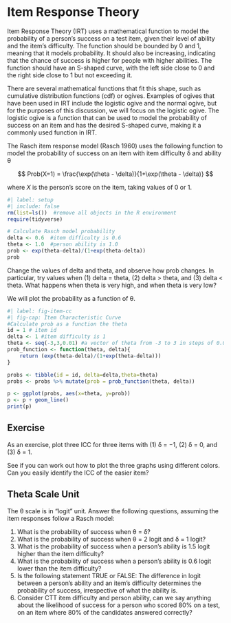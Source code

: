 # Item Response Theory

Item Response Theory (IRT) uses a mathematical function to model the probability of a person's success on a test item, given their level of ability and the item's difficulty. The function should be bounded by 0 and 1, meaning that it models probability. It should also be increasing, indicating that the chance of success is higher for people with higher abilities. The function should have an S-shaped curve, with the left side close to 0 and the right side close to 1 but not exceeding it.

There are several mathematical functions that fit this shape, such as cumulative distribution functions (cdf) or ogives. Examples of ogives that have been used in IRT include the logistic ogive and the normal ogive, but for the purposes of this discussion, we will focus on the logistic ogive. The logistic ogive is a function that can be used to model the probability of success on an item and has the desired S-shaped curve, making it a commonly used function in IRT.

The Rasch item response model (Rasch 1960) uses the following function to model the probability of success on an item with item difficulty δ and ability θ

$$
Prob(X=1) = \frac{\exp(\theta - \delta)}{1+\exp(\theta - \delta)}
$$

where *X* is the person’s score on the item, taking values of 0 or 1.

```r
#| label: setup
#| include: false
rm(list=ls())  #remove all objects in the R environment
require(tidyverse)
```

```r
# Calculate Rasch model probability
delta <- 0.6  #item difficulty is 0.6
theta <- 1.0  #person ability is 1.0
prob <- exp(theta-delta)/(1+exp(theta-delta))
prob
```

Change the values of delta and theta, and observe how prob changes. In particular, try values when (1) delta = theta, (2) delta > theta, and (3) delta < theta. What happens when theta is very high, and when theta is very low?

We will plot the probability as a function of θ.

```r
#| label: fig-item-cc
#| fig-cap: Item Characteristic Curve
#Calculate prob as a function the theta
id = 1 # item id
delta <- 1 #item difficulty is 1
theta <- seq(-3,3,0.01) #a vector of theta from -3 to 3 in steps of 0.01
prob_function <- function(theta, delta){
    return (exp(theta-delta)/(1+exp(theta-delta)))
}

probs <- tibble(id = id, delta=delta,theta=theta)
probs <- probs %>% mutate(prob = prob_function(theta, delta))

p <- ggplot(probs, aes(x=theta, y=prob))
p <- p + geom_line()
print(p)

```

## Exercise
As an exercise, plot three ICC for three items with (1) δ = −1, (2) δ = 0, and (3) δ = 1.

See if you can work out how to plot the three graphs using different colors. Can you easily identify the ICC of the easier item?

## Theta Scale Unit
The θ scale is in “logit” unit. Answer the following questions, assuming the item responses follow a Rasch model:

1. What is the probability of success when θ = δ?
2. What is the probability of success when θ = 2 logit and δ = 1 logit?
3. What is the probability of success when a person’s ability is 1.5 logit higher than the item difficulty?
4. What is the probability of success when a person’s ability is 0.6 logit lower than the item difficulty?
5. Is the following statement TRUE or FALSE: The difference in logit between a person’s ability and an item’s difficulty determines the probability of success, irrespective of what the ability is.
6. Consider CTT item difficulty and person ability, can we say anything about the likelihood of success for a person who scored 80% on a test, on an item where 80% of the candidates answered correctly?


